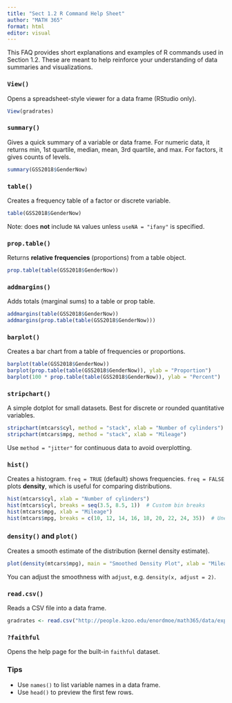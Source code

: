 ```yaml
---
title: "Sect 1.2 R Command Help Sheet"
author: "MATH 365"
format: html
editor: visual
---
```


This FAQ provides short explanations and examples of R commands used in Section 1.2. These are meant to help reinforce your understanding of data summaries and visualizations.



### `View()`
Opens a spreadsheet-style viewer for a data frame (RStudio only).

```r
View(gradrates)
```



### `summary()`
Gives a quick summary of a variable or data frame. For numeric data, it returns min, 1st quartile, median, mean, 3rd quartile, and max. For factors, it gives counts of levels.

```r
summary(GSS2018$GenderNow)
```



### `table()`
Creates a frequency table of a factor or discrete variable.

```r
table(GSS2018$GenderNow)
```

Note: does **not** include `NA` values unless `useNA = "ifany"` is specified.



### `prop.table()`
Returns **relative frequencies** (proportions) from a table object.

```r
prop.table(table(GSS2018$GenderNow))
```



### `addmargins()`
Adds totals (marginal sums) to a table or prop table.

```r
addmargins(table(GSS2018$GenderNow))
addmargins(prop.table(table(GSS2018$GenderNow)))
```



### `barplot()`
Creates a bar chart from a table of frequencies or proportions.

```r
barplot(table(GSS2018$GenderNow))
barplot(prop.table(table(GSS2018$GenderNow)), ylab = "Proportion")
barplot(100 * prop.table(table(GSS2018$GenderNow)), ylab = "Percent")
```



### `stripchart()`
A simple dotplot for small datasets. Best for discrete or rounded quantitative variables.

```r
stripchart(mtcars$cyl, method = "stack", xlab = "Number of cylinders")
stripchart(mtcars$mpg, method = "stack", xlab = "Mileage")
```

Use `method = "jitter"` for continuous data to avoid overplotting.



### `hist()`
Creates a histogram. `freq = TRUE` (default) shows frequencies. `freq = FALSE` plots **density**, which is useful for comparing distributions.

```r
hist(mtcars$cyl, xlab = "Number of cylinders")
hist(mtcars$cyl, breaks = seq(3.5, 8.5, 1))  # Custom bin breaks
hist(mtcars$mpg, xlab = "Mileage")
hist(mtcars$mpg, breaks = c(10, 12, 14, 16, 18, 20, 22, 24, 35))  # Unequal widths
```



### `density()` and `plot()`
Creates a smooth estimate of the distribution (kernel density estimate).

```r
plot(density(mtcars$mpg), main = "Smoothed Density Plot", xlab = "Mileage")
```

You can adjust the smoothness with `adjust`, e.g. `density(x, adjust = 2)`.



### `read.csv()`
Reads a CSV file into a data frame.

```r
gradrates <- read.csv("http://people.kzoo.edu/enordmoe/math365/data/exp01-08.csv")
```



### `?faithful`
Opens the help page for the built-in `faithful` dataset.



### Tips
- Use `names()` to list variable names in a data frame.
- Use `head()` to preview the first few rows.


